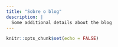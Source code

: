```yaml
---
title: "Sobre o blog"
description: |
  Some additional details about the blog
---
```


```r
knitr::opts_chunk$set(echo = FALSE)
```
